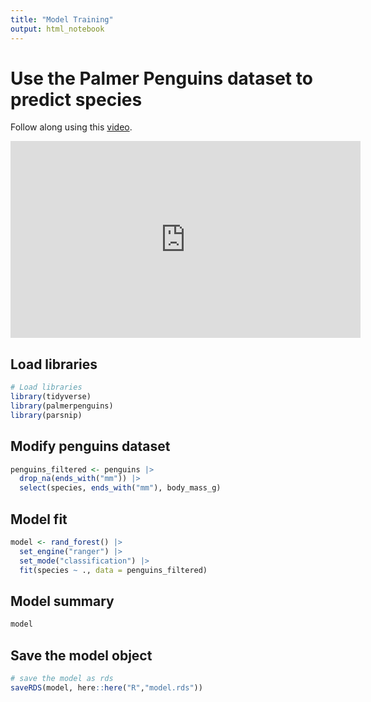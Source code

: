 ```yaml
---
title: "Model Training"
output: html_notebook
---
```


# Use the Palmer Penguins dataset to predict species

Follow along using this [video](https://www.youtube.com/watch?v=J0Th2QRZ7Rk&t=199s).

<iframe src="https://www.youtube.com/embed/J0Th2QRZ7Rk?si=OmfcbB6DmbgQ5-G0&amp;start=949" data-external="1" width="560" height="315" title="YouTube video player" frameborder="0" allow="accelerometer; autoplay; clipboard-write; encrypted-media; gyroscope; picture-in-picture; web-share" allowfullscreen></iframe>

## Load libraries

```r
# Load libraries
library(tidyverse)
library(palmerpenguins)
library(parsnip)
```

## Modify penguins dataset

```r
penguins_filtered <- penguins |> 
  drop_na(ends_with("mm")) |> 
  select(species, ends_with("mm"), body_mass_g)
```

## Model fit

```r
model <- rand_forest() |>
  set_engine("ranger") |>
  set_mode("classification") |>
  fit(species ~ ., data = penguins_filtered)
```

## Model summary

```r
model
```

## Save the model object

```r
# save the model as rds
saveRDS(model, here::here("R","model.rds"))
```
